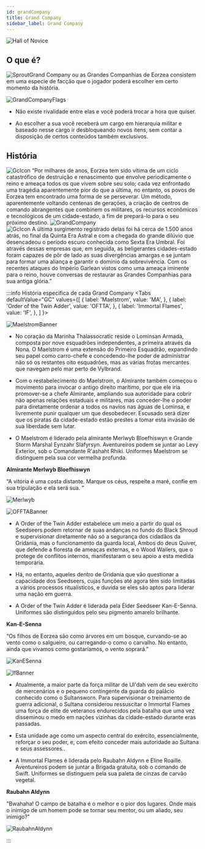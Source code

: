 ```yaml
---
id: grandCompany
title: Grand Company
sidebar_label: Grand Company
---
```


![Hall of Novice](https://i.imgur.com/KTjReJB.png)

## O que é?

![Sprout](https://ffxiv.gamerescape.com/w/images/e/e4/Player24_Icon.png)Grand Company ou as Grandes Companhias de Eorzea consistem em uma especie de facção que o jogador poderá escolher em certo momento da história.

![GrandCompanyFlags](https://i.imgur.com/7EU3hSb.jpg)
  - Não existe rivalidade entre elas e você poderá trocar a hora que quiser. <br/> 
  
  - Ao escolher a sua você receberá um cargo
em hierarquia militar e baseado nesse cargo ir desbloqueando novos itens, sem contar a disposição de certos conteúdos também exclusivos.

## História 
![GcIcon](https://ffxiv.gamerescape.com/w/images/9/93/061812.png) “Por milhares de anos, Eorzea tem sido vítima de um ciclo catastrófico de destruição e renascimento que envolve periodicamente o reino e ameaça todos os que vivem sobre seu solo; cada vez enfrontado uma tragédia aparentemente pior do que a última, no entanto, os povos de Eorzea tem encontrado uma forma de se perseverar. Um método, aparentemente voltando centenas de gerações, a criação de centros de comando abrangentes que combinem os militares, os recursos econômicos e tecnológicos de um cidade-estado, a fim de prepará-lo para o seu próximo destino.
![GrandCompany](https://img.finalfantasyxiv.com/lds/h/R/ie9yzPWPiNVaZecpAaFODyYLxw.jpg?_ga=2.39405355.946879970.1636069729-393786976.1617142872) <br/>
![GcIcon](https://ffxiv.gamerescape.com/w/images/9/93/061812.png) A última surgimento registrado delas foi há cerca de 1.500 anos atrás, no final da Quinta Era Astral e com a chegada do grande dilúvio que desencadeou o período escuro conhecida como Sexta Era Umbral. Foi através dessas empresas que, em seguida, as beligerantes cidades-estado foram capazes de pôr de lado as suas divergências amargas e se juntam para formar uma aliança e garantir o domínio da sobrevivência.
 Com os recentes ataques do Império Garlean vistos como uma ameaça iminente para o reino, houve conversas de restaurar as Grandes Companhias para sua antiga glória.”


:::info História especifica de cada Grand Company 
<Tabs
  defaultValue="GC"
  values={[
    { label: 'Maelstrom', value: 'MA', },
    { label: 'Order of the Twin Adder', value: 'OFTTA', },
    { label: 'Immortal Flames', value: 'IF', },
  ]
}>
<TabItem value="MA">

![MaelstromBanner](https://i.imgur.com/08Rh6oE.png)

- No coração da Marinha Thalassocratic reside o Lominsan Armada, composta por nove esquadrões independentes, a primeira através da Nona. O Maelstrom é uma extensão do Primeiro Esquadrão, expandindo seu papel como carro-chefe e concedendo-lhe poder de administrar não só os restantes oito esquadrões, mas as várias frotas mercantes que navegam pelo mar perto de Vylbrand.

- Com o restabelecimento do Maelstrom, o Almirante também começou o movimento para invocar o antigo direito marítimo, por que ele iria promover-se a chefe Almirante, ampliando sua autoridade para cobrir não apenas relações estaduais e militares, mas conceder-lhe o poder para diretamente ordenar a todos os navios nas águas de Lominsa, e livremente punir qualquer um que desobedecer. Escusado será dizer que os piratas da cidade-estado estão prestes a tomar esta invasão de sua liberdade sem lutar.

- O Maelstrom é liderado pela almirante Merlwyb Bloefhiswyn e Grande Storm Marshal Eynzahr Slafyrsyn. Aventureiros podem se juntar ao Levy Exterior, sob o Comandante R'ashaht Rhiki. Uniformes Maelstrom se distinguem pela sua cor vermelha profunda.

**Almirante Merlwyb Bloefhiswyn**

“A vitória é uma costa distante. Marque os céus, respeite a maré, confie em sua tripulação e ela será sua. ”

![Merlwyb](https://i.imgur.com/BCfJ6W0.jpg)

</TabItem>
<TabItem value="OFTTA">

![OFFTABanner](https://i.imgur.com/zle2azp.png)

- A Order of the Twin Adder estabelece um meio a partir do qual os Seedseers podem retornar de suas andanças no fundo do Black Shroud e supervisionar diretamente não só a segurança dos cidadãos da Gridania, mas o funcionamento da guarda local, Ambos do deus Quiver, que defende a floresta de ameaças externas, e o Wood Wailers, que o protege de conflitos internos, manifestaram o seu apoio a esta medida temporária.

- Há, no entanto, aqueles dentro de Gridania que vão questionar a capacidade dos Seedseers, cujas funções até agora têm sido limitadas a vários processos ritualísticos, e duvida se eles são aptos para liderar uma nação em guerra.

- A Order of the Twin Adder é liderada pela Élder Seedseer Kan-E-Senna. Uniformes são distinguidos pelo seu pigmento amarelo brilhante.

**Kan-E-Senna**

“Os filhos de Eorzea são como árvores em um bosque, curvando-se ao vento como o salgueiro, ou carregando-o como o carvalho. No entanto, ainda que vivamos como gostaríamos, o vento soprará.”

![KanESenna](https://i.imgur.com/iTgOx55.jpg)
</TabItem>
<TabItem value="IF">

![IfBanner](https://i.imgur.com/pWmVLxO.png)

- Atualmente, a maior parte da força militar de Ul'dah vem de seu exército de mercenários e o pequeno contingente da guarda do palácio conhecido como o Sultansworn. Para supervisionar o treinamento de guerra adicional, o Sultana considerou ressuscitar o Immortal Flames uma força de elite de veteranos endurecidos pela batalha que uma vez disseminou o medo em nações vizinhas da cidade-estado durante eras passadas.

- Esta unidade age como um aspecto central do exército, essencialmente, reforçar o seu poder, e, com efeito conceder mais autoridade ao Sultana e seus assessores..

- A Immortal Flames é liderada pelo Raubahn Aldynn e Eline Roaille. Aventureiros podem se juntar a Brigada gratuita, sob o comando de Swift. Uniformes se distinguem pela sua paleta de cinzas de carvão vegetal.

**Raubahn Aldynn**

"Bwahaha! O campo de batalha é o melhor e o pior dos lugares. Onde mais o inimigo de um homem pode se tornar seu mentor, ou um aliado, seu inimigo?"

![RaubahnAldynn](https://i.imgur.com/UvWNhCr.png)

</TabItem>
</Tabs>
:::









